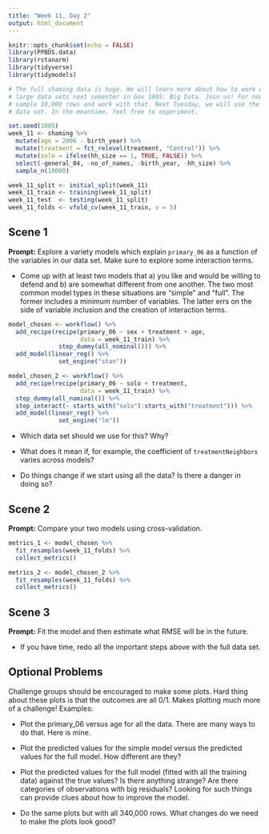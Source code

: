 ```yaml
---
title: "Week 11, Day 2"
output: html_document
---
```


```r
knitr::opts_chunk$set(echo = FALSE)
library(PPBDS.data)
library(rstanarm)
library(tidyverse)
library(tidymodels)

# The full shaming data is huge. We will learn more about how to work with such
# large data sets next semester in Gov 1005: Big Data. Join us! For now, let's
# sample 10,000 rows and work with that. Next Tuesday, we will use the full
# data set. In the meantime, feel free to experiment.

set.seed(1005)
week_11 <- shaming %>% 
  mutate(age = 2006 - birth_year) %>% 
  mutate(treatment = fct_relevel(treatment, "Control")) %>% 
  mutate(solo = ifelse(hh_size == 1, TRUE, FALSE)) %>% 
  select(-general_04, -no_of_names, -birth_year, -hh_size) %>% 
  sample_n(10000)

week_11_split <- initial_split(week_11)
week_11_train <- training(week_11_split)
week_11_test  <- testing(week_11_split)
week_11_folds <- vfold_cv(week_11_train, v = 5)
```


## Scene 1

**Prompt:** Explore a variety models which explain `primary_06` as a function of the variables in our data set. Make sure to explore some interaction terms. 

* Come up with at least two models that a) you like and would be willing to defend and b) are somewhat different from one another. The two most common model types in these situations are "simple" and "full". The former includes a minimum number of variables. The latter errs on the side of variable inclusion and the creation of interaction terms.

```r

model_chosen <- workflow() %>%
  add_recipe(recipe(primary_06 ~ sex + treatment + age,
                    data = week_11_train) %>%
              step_dummy(all_nominal())) %>%
  add_model(linear_reg() %>%
              set_engine("stan"))

model_chosen_2 <- workflow() %>%  
  add_recipe(recipe(primary_06 ~ solo + treatment,
                    data = week_11_train) %>%
  step_dummy(all_nominal()) %>%
  step_interact(~ starts_with("solo"):starts_with("treatment"))) %>%
  add_model(linear_reg() %>%
              set_engine("lm"))

```

* Which data set should we use for this? Why?

* What does it mean if, for example, the coefficient of `treatmentNeighbors` varies across models?

* Do things change if we start using all the data? Is there a danger in doing so?


## Scene 2

**Prompt:** Compare your two models using cross-validation.

```r

metrics_1 <- model_chosen %>%
  fit_resamples(week_11_folds) %>%
  collect_metrics()

metrics_2 <- model_chosen_2 %>%
  fit_resamples(week_11_folds) %>%
  collect_metrics()

```

## Scene 3

**Prompt:** Fit the model and then estimate what RMSE will be in the future.

* If you have time, redo all the important steps above with the full data set.



## Optional Problems

Challenge groups should be encouraged to make some plots. Hard thing about these plots is that the outcomes are all 0/1. Makes plotting much more of a challenge! Examples:

* Plot the primary_06 versus age for all the data. There are many ways to do that. Here is mine.

* Plot the predicted values for the simple model versus the predicted values for the full model. How different are they?

* Plot the predicted values for the full model (fitted with all the training data) against the true values? Is there anything strange? Are there categories of observations with big residuals? Looking for such things can provide clues about how to improve the model.

* Do the same plots but with all 340,000 rows. What changes do we need to make the plots look good?




